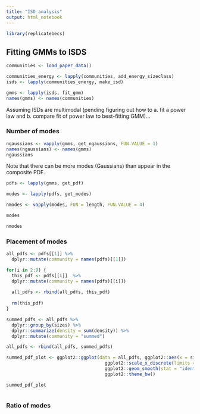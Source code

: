 ```yaml
---
title: "ISD analysis"
output: html_notebook
---
```

```r
library(replicatebecs)
```

## Fitting GMMs to ISDS

```r
communities <- load_paper_data()

communities_energy <- lapply(communities, add_energy_sizeclass)
isds <- lapply(communities_energy, make_isd)

gmms <- lapply(isds, fit_gmm)
names(gmms) <- names(communities)
```


Assuming ISDs are multimodal (pending figuring out how to a. fit a power law and b. compare fit of power law to best-fitting GMM)...

### Number of modes

```r
ngaussians <- vapply(gmms, get_ngaussians, FUN.VALUE = 1)
names(ngaussians) <- names(gmms)
ngaussians
```

Note that there can be more modes (Gaussians) than appear in the composite PDF. 

```r

pdfs <- lapply(gmms, get_pdf)

modes <- lapply(pdfs, get_modes)

nmodes <- vapply(modes, FUN = length, FUN.VALUE = 4)

modes

nmodes
```


### Placement of modes

```r

all_pdfs <- pdfs[[1]] %>%
  dplyr::mutate(community = names(pdfs)[[1]])

for(i in 2:9) {
  this_pdf <- pdfs[[i]]  %>%
  dplyr::mutate(community = names(pdfs)[[i]])
  
  all_pdfs <- rbind(all_pdfs, this_pdf)
  
  rm(this_pdf)
}

summed_pdfs <- all_pdfs %>%
  dplyr::group_by(sizes) %>%
  dplyr::summarize(density = sum(density)) %>%
  dplyr::mutate(community = "summed")

all_pdfs <- rbind(all_pdfs, summed_pdfs)

summed_pdf_plot <- ggplot2::ggplot(data = all_pdfs, ggplot2::aes(x = sizes, y = density)) + 
                                     ggplot2::scale_x_discrete(limits = c(0, 8)) + 
                                     ggplot2::geom_smooth(stat = "identity", ggplot2::aes(x = all_pdfs$sizes, y = all_pdfs$density, color = all_pdfs$community)) + 
                                     ggplot2::theme_bw()

summed_pdf_plot
                          

```

### Ratio of modes
